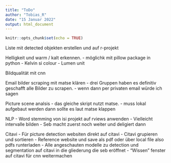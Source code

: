 ```yaml
---
title: "ToDo"
author: "Tobias_R"
date: "15 Januar 2022"
output: html_document
---
```


```r
knitr::opts_chunk$set(echo = TRUE)
```

Liste mit detected objekten erstellen und auf r-projekt

Helligkeit und warm / kalt erkennen.
- möglichk mit pillow package in python
- Kelvin si colour
- Lumen unit


Bildqualität mit cnn

Email bilder scraping mit matse klären
- drei Gruppen haben es definitiv geschafft alle Bilder zu scrapen. 
- wenn dann per privaten email würde ich sagen

Picture scene analsis
- das gleiche skript nutzt matse. 
- muss lokal aufgebaut werden dann sollte es laut matse klappen


NLP
- Word stemming von isi projekt auf rviews anwenden
- Vielleicht intervalle bilden
- Seb macht zuerst noch weiter und deligiert dann

	

Citavi
- Für picture detection websiten direkt auf citavi
- Citavi grupieren und sortieren
-	Reference website und save als pdf oder über local file also pdfs runterladen
- Alle angeschauten modelle zu detection und segmentation auf citavi in die gliederung die seb eröffnet
- "Wissen" fenster auf citavi für cnn weitermachen
